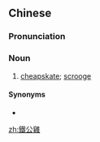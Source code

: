 {{also|铁公鸡}}
==Chinese==
{{zh-forms|s=铁公鸡|type=12|lit=iron rooster (i.e. difficult to pluck)}}

===Pronunciation===
{{zh-pron
|m=tiěgōngjī
|c=tit3 gung1 gai1
|cat=n
}}

===Noun===
{{zh-noun}}

# {{lb|zh|slang}} [[cheapskate]]; [[scrooge]]

====Synonyms====
* {{zh-l|小氣鬼}}

[[zh:鐵公雞]]